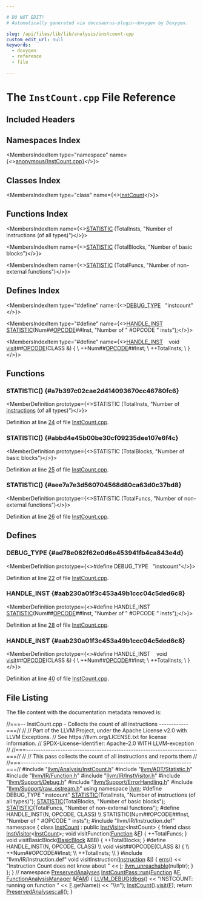 ```yaml
---

# DO NOT EDIT!
# Automatically generated via docusaurus-plugin-doxygen by Doxygen.

slug: /api/files/lib/lib/analysis/instcount-cpp
custom_edit_url: null
keywords:
  - doxygen
  - reference
  - file

---
```





# The `InstCount.cpp` File Reference

<DoxygenPage pluginConfig={pluginConfig}>



## Included Headers

<IncludesList>
<IncludesListItem
  filePath="llvm/Analysis/InstCount.h"
  permalink="/docs/api/files/include/include/llvm/include/llvm/analysis/instcount-h"
  isLocal="true" />
<IncludesListItem
  filePath="llvm/ADT/Statistic.h"
  permalink="/docs/api/files/include/include/llvm/include/llvm/adt/statistic-h"
  isLocal="true" />
<IncludesListItem
  filePath="llvm/IR/Function.h"
  permalink="/docs/api/files/include/include/llvm/include/llvm/ir/function-h"
  isLocal="true" />
<IncludesListItem
  filePath="llvm/IR/InstVisitor.h"
  permalink="/docs/api/files/include/include/llvm/include/llvm/ir/instvisitor-h"
  isLocal="true" />
<IncludesListItem
  filePath="llvm/Support/Debug.h"
  permalink="/docs/api/files/include/include/llvm/include/llvm/support/debug-h"
  isLocal="true" />
<IncludesListItem
  filePath="llvm/Support/ErrorHandling.h"
  permalink="/docs/api/files/include/include/llvm/include/llvm/support/errorhandling-h"
  isLocal="true" />
<IncludesListItem
  filePath="llvm/Support/raw_ostream.h"
  permalink="/docs/api/files/include/include/llvm/include/llvm/support/raw-ostream-h"
  isLocal="true" />
<IncludesListItem
  filePath="llvm/IR/Instruction.def"
  permalink=""
  isLocal="true" />
</IncludesList>

## Namespaces Index

<MembersIndex>

<MembersIndexItem
  type="namespace"
  name={<><a href="/docs/api/namespaces/anonymous-instcount-cpp-">anonymous&#123;InstCount.cpp&#125;</a></>}>
</MembersIndexItem>

</MembersIndex>

## Classes Index

<MembersIndex>

<MembersIndexItem
  type="class"
  name={<><a href="/docs/api/classes/anonymous-namespace-instcount-cpp-/instcount">InstCount</a></>}>
</MembersIndexItem>

</MembersIndex>

## Functions Index

<MembersIndex>

<MembersIndexItem
  name={<><a href="#a7b397c02cae2d414093670cc46780fc6">STATISTIC</a> (TotalInsts, &quot;Number of instructions (of all types)&quot;)</>}>
</MembersIndexItem>

<MembersIndexItem
  name={<><a href="#abbd4e45b00be30cf09235dee107e6f4c">STATISTIC</a> (TotalBlocks, &quot;Number of basic blocks&quot;)</>}>
</MembersIndexItem>

<MembersIndexItem
  name={<><a href="#aee7a7e3d560704568d80ca63d0c37bd8">STATISTIC</a> (TotalFuncs, &quot;Number of non-external functions&quot;)</>}>
</MembersIndexItem>

</MembersIndex>

## Defines Index

<MembersIndex>

<MembersIndexItem
  type="#define"
  name={<><a href="#ad78e062f62e0d6e453941fb4ca843e4d">DEBUG&#95;TYPE</a>&nbsp;&nbsp;&nbsp;&quot;instcount&quot;</>}>
</MembersIndexItem>

<MembersIndexItem
  type="#define"
  name={<><a href="#aab230a01f3c453a49b1ccc04c5ded6c8">HANDLE&#95;INST</a>&nbsp;&nbsp;&nbsp;  <a href="/docs/api/files/include/include/llvm/include/llvm/adt/statistic-h/#ad6117415b93e5675d5a6c8e1855b3b2f">STATISTIC</a>(Num##<a href="/docs/api/files/lib/lib/target/lib/target/systemz/systemzisellowering-cpp/#a6c9b5dc65aa7364c6e3ed632c9e9f02e">OPCODE</a>##Inst, &quot;Number of &quot; #OPCODE &quot; insts&quot;);</>}>
</MembersIndexItem>

<MembersIndexItem
  type="#define"
  name={<><a href="#aab230a01f3c453a49b1ccc04c5ded6c8">HANDLE&#95;INST</a>&nbsp;&nbsp;&nbsp;  void <a href="/docs/api/files/lib/lib/target/lib/target/spirv/spirvpostlegalizer-cpp/#a090736355958192cac4db32336c48bbd">visit</a>##<a href="/docs/api/files/lib/lib/target/lib/target/systemz/systemzisellowering-cpp/#a6c9b5dc65aa7364c6e3ed632c9e9f02e">OPCODE</a>(CLASS &amp;) &#123;                                                \\
    ++Num##<a href="/docs/api/files/lib/lib/target/lib/target/systemz/systemzisellowering-cpp/#a6c9b5dc65aa7364c6e3ed632c9e9f02e">OPCODE</a>##Inst;                                                       \\
    ++TotalInsts;                                                              \\
  &#125;</>}>
</MembersIndexItem>

</MembersIndex>


<SectionDefinition>

## Functions

### STATISTIC() {#a7b397c02cae2d414093670cc46780fc6}

<MemberDefinition
  prototype={<>STATISTIC (TotalInsts, &quot;Number of <a href="/docs/api/files/lib/lib/codegen/atomicexpandpass-cpp/#a1bcc06b1cb86bd0ea08f33323190bdaa">instructions</a> (of all types)&quot;)</>}>

Definition at line <a href="#l00024">24</a> of file <a href="/docs/api/files/lib/lib/analysis/instcount-cpp">InstCount.cpp</a>.
</MemberDefinition>

### STATISTIC() {#abbd4e45b00be30cf09235dee107e6f4c}

<MemberDefinition
  prototype={<>STATISTIC (TotalBlocks, &quot;Number of basic blocks&quot;)</>}>

Definition at line <a href="#l00025">25</a> of file <a href="/docs/api/files/lib/lib/analysis/instcount-cpp">InstCount.cpp</a>.
</MemberDefinition>

### STATISTIC() {#aee7a7e3d560704568d80ca63d0c37bd8}

<MemberDefinition
  prototype={<>STATISTIC (TotalFuncs, &quot;Number of non-external functions&quot;)</>}>

Definition at line <a href="#l00026">26</a> of file <a href="/docs/api/files/lib/lib/analysis/instcount-cpp">InstCount.cpp</a>.
</MemberDefinition>

</SectionDefinition>

<SectionDefinition>

## Defines

### DEBUG&#95;TYPE {#ad78e062f62e0d6e453941fb4ca843e4d}

<MemberDefinition
  prototype={<>#define DEBUG&#95;TYPE&nbsp;&nbsp;&nbsp;&quot;instcount&quot;</>}>

Definition at line <a href="#l00022">22</a> of file <a href="/docs/api/files/lib/lib/analysis/instcount-cpp">InstCount.cpp</a>.
</MemberDefinition>

### HANDLE&#95;INST {#aab230a01f3c453a49b1ccc04c5ded6c8}

<MemberDefinition
  prototype={<>#define HANDLE&#95;INST&nbsp;&nbsp;&nbsp;  <a href="/docs/api/files/include/include/llvm/include/llvm/adt/statistic-h/#ad6117415b93e5675d5a6c8e1855b3b2f">STATISTIC</a>(Num##<a href="/docs/api/files/lib/lib/target/lib/target/systemz/systemzisellowering-cpp/#a6c9b5dc65aa7364c6e3ed632c9e9f02e">OPCODE</a>##Inst, &quot;Number of &quot; #OPCODE &quot; insts&quot;);</>}>

Definition at line <a href="#l00028">28</a> of file <a href="/docs/api/files/lib/lib/analysis/instcount-cpp">InstCount.cpp</a>.
</MemberDefinition>

### HANDLE&#95;INST {#aab230a01f3c453a49b1ccc04c5ded6c8}

<MemberDefinition
  prototype={<>#define HANDLE&#95;INST&nbsp;&nbsp;&nbsp;  void <a href="/docs/api/files/lib/lib/target/lib/target/spirv/spirvpostlegalizer-cpp/#a090736355958192cac4db32336c48bbd">visit</a>##<a href="/docs/api/files/lib/lib/target/lib/target/systemz/systemzisellowering-cpp/#a6c9b5dc65aa7364c6e3ed632c9e9f02e">OPCODE</a>(CLASS &amp;) &#123;                                                \\
    ++Num##<a href="/docs/api/files/lib/lib/target/lib/target/systemz/systemzisellowering-cpp/#a6c9b5dc65aa7364c6e3ed632c9e9f02e">OPCODE</a>##Inst;                                                       \\
    ++TotalInsts;                                                              \\
  &#125;</>}>

Definition at line <a href="#l00040">40</a> of file <a href="/docs/api/files/lib/lib/analysis/instcount-cpp">InstCount.cpp</a>.
</MemberDefinition>

</SectionDefinition>

## File Listing

The file content with the documentation metadata removed is:

<ProgramListing>

<Link id="l00001" /><CodeLine lineNumber="1"><Highlight kind="comment">//===-- InstCount.cpp - Collects the count of all instructions ------------===//</Highlight><Highlight kind="normal"></Highlight></CodeLine>
<Link id="l00002" /><CodeLine lineNumber="2"><Highlight kind="normal"></Highlight><Highlight kind="comment">//</Highlight><Highlight kind="normal"></Highlight></CodeLine>
<Link id="l00003" /><CodeLine lineNumber="3"><Highlight kind="normal"></Highlight><Highlight kind="comment">// Part of the LLVM Project, under the Apache License v2.0 with LLVM Exceptions.</Highlight><Highlight kind="normal"></Highlight></CodeLine>
<Link id="l00004" /><CodeLine lineNumber="4"><Highlight kind="normal"></Highlight><Highlight kind="comment">// See https://llvm.org/LICENSE.txt for license information.</Highlight><Highlight kind="normal"></Highlight></CodeLine>
<Link id="l00005" /><CodeLine lineNumber="5"><Highlight kind="normal"></Highlight><Highlight kind="comment">// SPDX-License-Identifier: Apache-2.0 WITH LLVM-exception</Highlight><Highlight kind="normal"></Highlight></CodeLine>
<Link id="l00006" /><CodeLine lineNumber="6"><Highlight kind="normal"></Highlight><Highlight kind="comment">//</Highlight><Highlight kind="normal"></Highlight></CodeLine>
<Link id="l00007" /><CodeLine lineNumber="7"><Highlight kind="normal"></Highlight><Highlight kind="comment">//===----------------------------------------------------------------------===//</Highlight><Highlight kind="normal"></Highlight></CodeLine>
<Link id="l00008" /><CodeLine lineNumber="8"><Highlight kind="normal"></Highlight><Highlight kind="comment">//</Highlight><Highlight kind="normal"></Highlight></CodeLine>
<Link id="l00009" /><CodeLine lineNumber="9"><Highlight kind="normal"></Highlight><Highlight kind="comment">// This pass collects the count of all instructions and reports them</Highlight><Highlight kind="normal"></Highlight></CodeLine>
<Link id="l00010" /><CodeLine lineNumber="10"><Highlight kind="normal"></Highlight><Highlight kind="comment">//</Highlight><Highlight kind="normal"></Highlight></CodeLine>
<Link id="l00011" /><CodeLine lineNumber="11"><Highlight kind="normal"></Highlight><Highlight kind="comment">//===----------------------------------------------------------------------===//</Highlight><Highlight kind="normal"></Highlight></CodeLine>
<Link id="l00012" /><CodeLine lineNumber="12"><Highlight kind="normal"></Highlight></CodeLine>
<Link id="l00013" /><CodeLine lineNumber="13"><Highlight kind="normal"></Highlight><Highlight kind="preprocessor">#include &quot;<a href="/docs/api/files/include/include/llvm/include/llvm/analysis/instcount-h">llvm/Analysis/InstCount.h</a>&quot;</Highlight><Highlight kind="normal"></Highlight></CodeLine>
<Link id="l00014" /><CodeLine lineNumber="14"><Highlight kind="normal"></Highlight><Highlight kind="preprocessor">#include &quot;<a href="/docs/api/files/include/include/llvm/include/llvm/adt/statistic-h">llvm/ADT/Statistic.h</a>&quot;</Highlight><Highlight kind="normal"></Highlight></CodeLine>
<Link id="l00015" /><CodeLine lineNumber="15"><Highlight kind="normal"></Highlight><Highlight kind="preprocessor">#include &quot;<a href="/docs/api/files/include/include/llvm/include/llvm/ir/function-h">llvm/IR/Function.h</a>&quot;</Highlight><Highlight kind="normal"></Highlight></CodeLine>
<Link id="l00016" /><CodeLine lineNumber="16"><Highlight kind="normal"></Highlight><Highlight kind="preprocessor">#include &quot;<a href="/docs/api/files/include/include/llvm/include/llvm/ir/instvisitor-h">llvm/IR/InstVisitor.h</a>&quot;</Highlight><Highlight kind="normal"></Highlight></CodeLine>
<Link id="l00017" /><CodeLine lineNumber="17"><Highlight kind="normal"></Highlight><Highlight kind="preprocessor">#include &quot;<a href="/docs/api/files/include/include/llvm/include/llvm/support/debug-h">llvm/Support/Debug.h</a>&quot;</Highlight><Highlight kind="normal"></Highlight></CodeLine>
<Link id="l00018" /><CodeLine lineNumber="18"><Highlight kind="normal"></Highlight><Highlight kind="preprocessor">#include &quot;<a href="/docs/api/files/include/include/llvm/include/llvm/support/errorhandling-h">llvm/Support/ErrorHandling.h</a>&quot;</Highlight><Highlight kind="normal"></Highlight></CodeLine>
<Link id="l00019" /><CodeLine lineNumber="19"><Highlight kind="normal"></Highlight><Highlight kind="preprocessor">#include &quot;<a href="/docs/api/files/include/include/llvm/include/llvm/support/raw-ostream-h">llvm/Support/raw&#95;ostream.h</a>&quot;</Highlight><Highlight kind="normal"></Highlight></CodeLine>
<Link id="l00020" /><CodeLine lineNumber="20"><Highlight kind="normal"></Highlight><Highlight kind="keyword">using namespace </Highlight><Highlight kind="normal"><a href="/docs/api/namespaces/llvm">llvm</a>;</Highlight></CodeLine>
<Link id="l00021" /><CodeLine lineNumber="21"><Highlight kind="normal"></Highlight></CodeLine>
<Link id="l00022" /><CodeLine lineNumber="22" lineLink="#ad78e062f62e0d6e453941fb4ca843e4d"><Highlight kind="normal"></Highlight><Highlight kind="preprocessor">#define DEBUG&#95;TYPE &quot;instcount&quot;</Highlight><Highlight kind="normal"></Highlight></CodeLine>
<Link id="l00023" /><CodeLine lineNumber="23"><Highlight kind="normal"></Highlight></CodeLine>
<Link id="l00024" /><CodeLine lineNumber="24" lineLink="#a7b397c02cae2d414093670cc46780fc6"><Highlight kind="normal"><a href="/docs/api/files/include/include/llvm/include/llvm/adt/statistic-h/#ad6117415b93e5675d5a6c8e1855b3b2f">STATISTIC</a>(TotalInsts, </Highlight><Highlight kind="stringliteral">&quot;Number of instructions (of all types)&quot;</Highlight><Highlight kind="normal">);</Highlight></CodeLine>
<Link id="l00025" /><CodeLine lineNumber="25" lineLink="#abbd4e45b00be30cf09235dee107e6f4c"><Highlight kind="normal"><a href="/docs/api/files/include/include/llvm/include/llvm/adt/statistic-h/#ad6117415b93e5675d5a6c8e1855b3b2f">STATISTIC</a>(TotalBlocks, </Highlight><Highlight kind="stringliteral">&quot;Number of basic blocks&quot;</Highlight><Highlight kind="normal">);</Highlight></CodeLine>
<Link id="l00026" /><CodeLine lineNumber="26" lineLink="#aee7a7e3d560704568d80ca63d0c37bd8"><Highlight kind="normal"><a href="/docs/api/files/include/include/llvm/include/llvm/adt/statistic-h/#ad6117415b93e5675d5a6c8e1855b3b2f">STATISTIC</a>(TotalFuncs, </Highlight><Highlight kind="stringliteral">&quot;Number of non-external functions&quot;</Highlight><Highlight kind="normal">);</Highlight></CodeLine>
<Link id="l00027" /><CodeLine lineNumber="27"><Highlight kind="normal"></Highlight></CodeLine>
<Link id="l00028" /><CodeLine lineNumber="28" lineLink="#aab230a01f3c453a49b1ccc04c5ded6c8"><Highlight kind="normal"></Highlight><Highlight kind="preprocessor">#define HANDLE&#95;INST(N, OPCODE, CLASS)                                          \\</Highlight></CodeLine>
<Link id="l00029" /><CodeLine lineNumber="29"><Highlight kind="preprocessor">  STATISTIC(Num##OPCODE##Inst, &quot;Number of &quot; #OPCODE &quot; insts&quot;);</Highlight><Highlight kind="normal"></Highlight></CodeLine>
<Link id="l00030" /><CodeLine lineNumber="30"><Highlight kind="normal"></Highlight></CodeLine>
<Link id="l00031" /><CodeLine lineNumber="31"><Highlight kind="normal"></Highlight><Highlight kind="preprocessor">#include &quot;llvm/IR/Instruction.def&quot;</Highlight><Highlight kind="normal"></Highlight></CodeLine>
<Link id="l00032" /><CodeLine lineNumber="32"><Highlight kind="normal"></Highlight></CodeLine>
<Link id="l00033" /><CodeLine lineNumber="33" lineLink="/docs/api/namespaces/anonymous-instcount-cpp-"><Highlight kind="normal"></Highlight><Highlight kind="keyword">namespace </Highlight><Highlight kind="normal">&#123;</Highlight></CodeLine>
<Link id="l00034" /><CodeLine lineNumber="34" lineLink="/docs/api/classes/anonymous-namespace-instcount-cpp-/instcount"><Highlight kind="normal"></Highlight><Highlight kind="keyword">class </Highlight><Highlight kind="normal"><a href="/docs/api/classes/anonymous-namespace-instcount-cpp-/instcount">InstCount</a> : </Highlight><Highlight kind="keyword">public</Highlight><Highlight kind="normal"> <a href="/docs/api/classes/llvm/instvisitor">InstVisitor</a>&lt;InstCount&gt; &#123;</Highlight></CodeLine>
<Link id="l00035" /><CodeLine lineNumber="35"><Highlight kind="normal">  </Highlight><Highlight kind="keyword">friend</Highlight><Highlight kind="normal"> </Highlight><Highlight kind="keyword">class </Highlight><Highlight kind="normal"><a href="/docs/api/classes/llvm/instvisitor">InstVisitor</a>&lt;<a href="/docs/api/classes/anonymous-namespace-instcount-cpp-/instcount">InstCount</a>&gt;;</Highlight></CodeLine>
<Link id="l00036" /><CodeLine lineNumber="36"><Highlight kind="normal"></Highlight></CodeLine>
<Link id="l00037" /><CodeLine lineNumber="37"><Highlight kind="normal">  </Highlight><Highlight kind="keywordtype">void</Highlight><Highlight kind="normal"> visitFunction(<a href="/docs/api/classes/llvm/function">Function</a> &amp;<a href="/docs/api/files/lib/lib/support/md5-cpp/#a96d73bbd7af15cb1fc38c3f4a3bd82e9">F</a>) &#123; ++TotalFuncs; &#125;</Highlight></CodeLine>
<Link id="l00038" /><CodeLine lineNumber="38"><Highlight kind="normal">  </Highlight><Highlight kind="keywordtype">void</Highlight><Highlight kind="normal"> visitBasicBlock(<a href="/docs/api/classes/llvm/basicblock">BasicBlock</a> &amp;BB) &#123; ++TotalBlocks; &#125;</Highlight></CodeLine>
<Link id="l00039" /><CodeLine lineNumber="39"><Highlight kind="normal"></Highlight></CodeLine>
<Link id="l00040" /><CodeLine lineNumber="40"><Highlight kind="normal"></Highlight><Highlight kind="preprocessor">#define HANDLE&#95;INST(N, OPCODE, CLASS)                                          \\</Highlight></CodeLine>
<Link id="l00041" /><CodeLine lineNumber="41"><Highlight kind="preprocessor">  void visit##OPCODE(CLASS &amp;) &#123;                                                \\</Highlight></CodeLine>
<Link id="l00042" /><CodeLine lineNumber="42"><Highlight kind="preprocessor">    ++Num##OPCODE##Inst;                                                       \\</Highlight></CodeLine>
<Link id="l00043" /><CodeLine lineNumber="43"><Highlight kind="preprocessor">    ++TotalInsts;                                                              \\</Highlight></CodeLine>
<Link id="l00044" /><CodeLine lineNumber="44"><Highlight kind="preprocessor">  &#125;</Highlight><Highlight kind="normal"></Highlight></CodeLine>
<Link id="l00045" /><CodeLine lineNumber="45"><Highlight kind="normal"></Highlight></CodeLine>
<Link id="l00046" /><CodeLine lineNumber="46"><Highlight kind="normal"></Highlight><Highlight kind="preprocessor">#include &quot;llvm/IR/Instruction.def&quot;</Highlight><Highlight kind="normal"></Highlight></CodeLine>
<Link id="l00047" /><CodeLine lineNumber="47"><Highlight kind="normal"></Highlight></CodeLine>
<Link id="l00048" /><CodeLine lineNumber="48"><Highlight kind="normal">  </Highlight><Highlight kind="keywordtype">void</Highlight><Highlight kind="normal"> visitInstruction(<a href="/docs/api/classes/llvm/instruction">Instruction</a> &amp;<a href="/docs/api/files/lib/lib/support/md5-cpp/#ac0eafdc9ee161b71e7af98af736952fd">I</a>) &#123;</Highlight></CodeLine>
<Link id="l00049" /><CodeLine lineNumber="49"><Highlight kind="normal">    <a href="/docs/api/namespaces/llvm/#a9a7b5c68c90f85baaedaa854cc5002cc">errs</a>() &lt;&lt; </Highlight><Highlight kind="stringliteral">&quot;Instruction Count does not know about &quot;</Highlight><Highlight kind="normal"> &lt;&lt; <a href="/docs/api/files/lib/lib/support/md5-cpp/#ac0eafdc9ee161b71e7af98af736952fd">I</a>;</Highlight></CodeLine>
<Link id="l00050" /><CodeLine lineNumber="50"><Highlight kind="normal">    <a href="/docs/api/files/include/include/llvm/include/llvm/support/errorhandling-h/#ace243f5c25697a1107cce46626b3dc94">llvm&#95;unreachable</a>(</Highlight><Highlight kind="keyword">nullptr</Highlight><Highlight kind="normal">);</Highlight></CodeLine>
<Link id="l00051" /><CodeLine lineNumber="51"><Highlight kind="normal">  &#125;</Highlight></CodeLine>
<Link id="l00052" /><CodeLine lineNumber="52"><Highlight kind="normal">&#125;;</Highlight></CodeLine>
<Link id="l00053" /><CodeLine lineNumber="53"><Highlight kind="normal">&#125; </Highlight><Highlight kind="comment">// namespace</Highlight><Highlight kind="normal"></Highlight></CodeLine>
<Link id="l00054" /><CodeLine lineNumber="54"><Highlight kind="normal"></Highlight></CodeLine>
<Link id="l00055" /><CodeLine lineNumber="55" lineLink="/docs/api/classes/anonymous-namespace-instcount-cpp-/instcount/#a2f6d5d0af5c247dfbf0a42a84559ec23"><Highlight kind="normal"><a href="/docs/api/classes/llvm/preservedanalyses">PreservedAnalyses</a> <a href="/docs/api/structs/llvm/instcountpass/#aad36b48f9dac0f968d225afc1d34ae7c">InstCountPass::run</a>(<a href="/docs/api/classes/llvm/function">Function</a> &amp;<a href="/docs/api/files/lib/lib/support/md5-cpp/#a96d73bbd7af15cb1fc38c3f4a3bd82e9">F</a>,</Highlight></CodeLine>
<Link id="l00056" /><CodeLine lineNumber="56"><Highlight kind="normal">                                     <a href="/docs/api/namespaces/llvm/#adce09a5a0de0e3177eb00e932734af2f">FunctionAnalysisManager</a> &amp;<a href="/docs/api/files/lib/lib/passes/passbuilderbindings-cpp/#a83c7e5ca51099e4efa895791a02fb0ed">FAM</a>) &#123;</Highlight></CodeLine>
<Link id="l00057" /><CodeLine lineNumber="57"><Highlight kind="normal">  <a href="/docs/api/files/include/include/llvm/include/llvm/support/debug-h/#a196897517069dda1bdb549e24468f7d7">LLVM&#95;DEBUG</a>(<a href="/docs/api/namespaces/llvm/#a7c46c742c31be54870e2038048e6b391">dbgs</a>() &lt;&lt; </Highlight><Highlight kind="stringliteral">&quot;INSTCOUNT: running on function &quot;</Highlight><Highlight kind="normal"> &lt;&lt; <a href="/docs/api/files/lib/lib/support/md5-cpp/#a96d73bbd7af15cb1fc38c3f4a3bd82e9">F</a>.getName()</Highlight></CodeLine>
<Link id="l00058" /><CodeLine lineNumber="58"><Highlight kind="normal">                    &lt;&lt; </Highlight><Highlight kind="stringliteral">&quot;\\n&quot;</Highlight><Highlight kind="normal">);</Highlight></CodeLine>
<Link id="l00059" /><CodeLine lineNumber="59"><Highlight kind="normal">  <a href="/docs/api/classes/anonymous-namespace-instcount-cpp-/instcount">InstCount</a>().<a href="/docs/api/classes/llvm/instvisitor/#a6352e72d11377a9c62f24434ae869bf0">visit</a>(<a href="/docs/api/files/lib/lib/support/md5-cpp/#a96d73bbd7af15cb1fc38c3f4a3bd82e9">F</a>);</Highlight></CodeLine>
<Link id="l00060" /><CodeLine lineNumber="60"><Highlight kind="normal"></Highlight></CodeLine>
<Link id="l00061" /><CodeLine lineNumber="61"><Highlight kind="normal">  </Highlight><Highlight kind="keywordflow">return</Highlight><Highlight kind="normal"> <a href="/docs/api/classes/llvm/preservedanalyses/#a1258a1ff55557c27684010ebd7283712">PreservedAnalyses::all</a>();</Highlight></CodeLine>
<Link id="l00062" /><CodeLine lineNumber="62"><Highlight kind="normal">&#125;</Highlight></CodeLine>

</ProgramListing>

</DoxygenPage>

